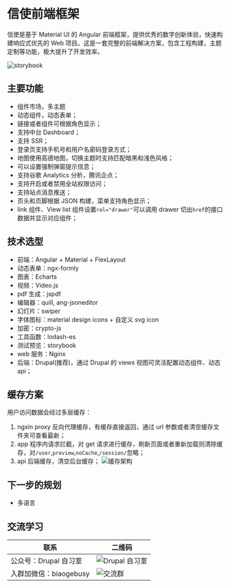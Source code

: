 
<Meta title="介绍" id="welcome" />

# 信使前端框架

信使是基于 Material UI 的 Angular 前端框架，提供优秀的数字创新体验，快速构建响应式优先的 Web 项目。这是一套完整的前端解决方案，包含工程构建，主题定制等功能，极大提升了开发效率。

<Story id="showcase-1v1--default" />

![storybook](/assets/storybook/assets/multiverse.png)

## 主要功能

- 组件市场，多主题
- 动态组件，动态表单；
- 链接或者组件可根据角色显示；
- 支持中台 Dashboard；
- 支持 SSR；
- 登录页支持手机号和用户名密码登录方式；
- 地图使用高德地图，切换主题时支持匹配暗黑和浅色风格；
- 可以设置强制弹窗提示信息；
- 支持谷歌 Analytics 分析，腾讯企点；
- 支持开启或者禁用全站权限访问；
- 支持站点消息推送；
- 页头和页脚根据 JSON 构建，菜单支持角色显示；
- link 组件、View list 组件设置`rel="drawer"`可以调用 drawer 切出`href`的接口数据并显示对应组件；

## 技术选型

- 前端：Angular + Material + FlexLayout
- 动态表单：ngx-formly
- 图表：Echarts
- 视频：Video.js
- pdf 生成：jspdf
- 编辑器：quill, ang-jsoneditor
- 幻灯片：swiper
- 字体图标：material design icons + 自定义 svg icon
- 加密：crypto-js
- 工具函数：lodash-es
- 测试预览：storybook
- web 服务：Nginx
- 后端：Drupal(推荐)，通过 Drupal 的 views 视图可灵活配置动态组件、动态 api；

## 缓存方案

用户访问数据会经过多层缓存：

1. ngxin proxy 反向代理缓存，有缓存直接返回，通过 url 参数或者清空缓存文件夹可查看最新；
2. app 程序内请求拦截，对 get 请求进行缓存，刷新页面或者重新加载则清除缓存，对`/user`,`preview`,`noCache`,`/session/`忽略；
3. api 后端缓存，清空后台缓存；
   ![缓存架构](/assets/storybook/assets/cache.png)

## 下一步的规划

- 多语言

## 交流学习

| 联系                   | 二维码                                      |
| ---------------------- | ------------------------------------------- |
| 公众号：Drupal 自习室  | ![Drupal 自习室](/assets/images/qrcode.jpg) |
| 入群加微信：biaogebusy | ![交流群](/assets/images/qrcode.png)        |
